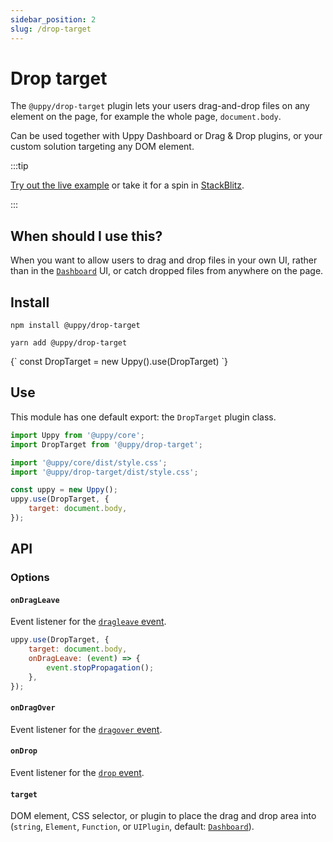 ```yaml
---
sidebar_position: 2
slug: /drop-target
---
```




# Drop target

The `@uppy/drop-target` plugin lets your users drag-and-drop files on any
element on the page, for example the whole page, `document.body`.

Can be used together with Uppy Dashboard or Drag & Drop plugins, or your custom
solution targeting any DOM element.

:::tip

[Try out the live example](/examples) or take it for a spin in
[StackBlitz](https://stackblitz.com/edit/vitejs-vite-yzbujq?file=main.js/g).

:::

## When should I use this?

When you want to allow users to drag and drop files in your own UI, rather than
in the [`Dashboard`](/docs/dashboard) UI, or catch dropped files from anywhere
on the page.

## Install

<Tabs>
  <TabItem value="npm" label="NPM" default>

```shell
npm install @uppy/drop-target
```

  </TabItem>

  <TabItem value="yarn" label="Yarn">

```shell
yarn add @uppy/drop-target
```

  </TabItem>

  <TabItem value="cdn" label="CDN">
    <UppyCdnExample>
      {`
        const DropTarget = new Uppy().use(DropTarget)
      `}
    </UppyCdnExample>
  </TabItem>
</Tabs>

## Use

This module has one default export: the `DropTarget` plugin class.

```js {8-10} showLineNumbers
import Uppy from '@uppy/core';
import DropTarget from '@uppy/drop-target';

import '@uppy/core/dist/style.css';
import '@uppy/drop-target/dist/style.css';

const uppy = new Uppy();
uppy.use(DropTarget, {
	target: document.body,
});
```

## API

### Options

#### `onDragLeave`

Event listener for the [`dragleave` event][].

```js {3-5} showLineNumbers
uppy.use(DropTarget, {
	target: document.body,
	onDragLeave: (event) => {
		event.stopPropagation();
	},
});
```

#### `onDragOver`

Event listener for the [`dragover` event][].

#### `onDrop`

Event listener for the [`drop` event][].

#### `target`

DOM element, CSS selector, or plugin to place the drag and drop area into
(`string`, `Element`, `Function`, or `UIPlugin`, default:
[`Dashboard`](/docs/dashboard)).

[`dragover` event]:
	https://developer.mozilla.org/en-US/docs/Web/API/HTMLElement/dragover_event
[`dragleave` event]:
	https://developer.mozilla.org/en-US/docs/Web/API/HTMLElement/dragleave_event
[`drop` event]:
	https://developer.mozilla.org/en-US/docs/Web/API/HTMLElement/drop_event
